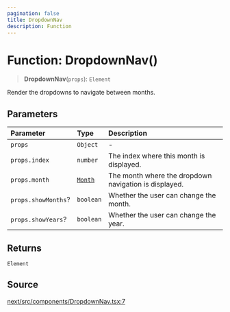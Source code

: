 ```yaml
---
pagination: false
title: DropdownNav
description: Function
---
```


# Function: DropdownNav()

> **DropdownNav**(`props`): `Element`

Render the dropdowns to navigate between months.

## Parameters

| Parameter | Type | Description |
| :------ | :------ | :------ |
| `props` | `Object` | - |
| `props.index` | `number` | The index where this month is displayed. |
| `props.month` | [`Month`](/api/next/classes/Month.mdx) | The month where the dropdown navigation is displayed. |
| `props.showMonths`? | `boolean` | Whether the user can change the month. |
| `props.showYears`? | `boolean` | Whether the user can change the year. |

## Returns

`Element`

## Source

[next/src/components/DropdownNav.tsx:7](https://github.com/gpbl/react-day-picker/blob/575f9be39/next/src/components/DropdownNav.tsx#L7)
